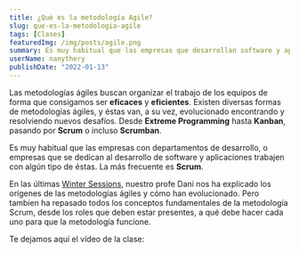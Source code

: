 ```yaml
---
title: ¿Qué es la metodología Agile?
slug: que-es-la-metodologia-agile
tags: [Clases]
featuredImg: /img/posts/agile.png
summary: Es muy habitual que las empresas que desarrollan software y aplicaciones organicen su trabajo con algún tipo de metodología ágil. Saber cómo trabajar acorde a estas metodologías siempre será un plus si estás buscando una oportunidad profesional en la industria del desarrollo.
userName: nanythery
publishDate: "2022-01-13"
---
```


Las metodologías ágiles buscan organizar el trabajo de los equipos de forma que consigamos ser **eficaces** y **eficientes**. Existen diversas formas de metodologías ágiles, y éstas van, a su vez, evolucionado encontrando y resolviendo nuevos desafíos. Desde **Extreme Programming** hasta **Kanban**, pasando por **Scrum** o incluso **Scrumban**.

Es muy habitual que las empresas con departamentos de desarrollo, o empresas que se dedican al desarrollo de software y aplicaciones trabajen con algún tipo de éstas. La más frecuente es **Scrum**.

En las últimas [Winter Sessions](/blog/winter-sessions-2021), nuestro profe Dani nos ha explicado los orígenes de las metodologías ágiles y cómo han evolucionado. Pero tambien ha repasado todos los conceptos fundamentales de la metodología Scrum, desde los roles que deben estar presentes, a qué debe hacer cada uno para que la metodología funcione.

Te dejamos aquí el vídeo de la clase:

<YTVideo videoId="jGVYatytAAY" />
